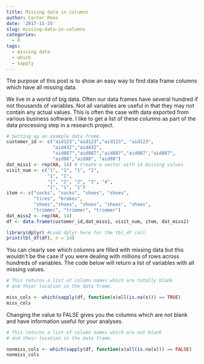 ```yaml
---
title: Missing data in columns
author: Carter Rees
date: '2017-11-25'
slug: missing-data-in-columns
categories:
  - R
tags:
  - missing data
  - which
  - sapply
---
```


The purpose of this post is to show an easy way to find data frame columns which have all missing data.

We live in a world of big data. Often our data frames have several hundred if not thousands of variables. Not all variables are useful in that they may not contain any actual values. This is often the case with data exported from various business software. I like to get a list of these columns as part of the data processing step in a research project.

```r
# Setting up an example data frome.
customer_id <- c("aid123","aid123","aid123", "aid123",
                 "aid432","aid432",
                 "aid887","aid887","aid887","aid887","aid887",
                 "aid98","aid98", "aid98")
dat_miss1 <- rep(NA, 14) # Create a vector with 14 missing values 
visit_num <- c("1", "1", "1", "2",
               "1", "1",
               "1", "2", "2", "3", "4",
               "1", "1", "1")
item <- c("socks", "socks", "shoes", "shoes",
          "tires", "brakes", 
          "shoes","shoes", "shoes", "shoes", "shoes",
          "trimmer", "trimmer", "trimmer")
dat_miss2 <- rep(NA, 14)
df <- data.frame(customer_id,dat_miss1, visit_num, item, dat_miss2)

library(dplyr) #Load dplyr here for the tbl_df call.
print(tbl_df(df), n = 14)
```

You can clearly see which columns are filled with missing data but this wouldn't be the case if you were dealing with millions of rows across hundreds of variables. The code below will return a list of variables with all missing values.

```r
# This returns a list of column names which are totally blank 
# and thier location in the data frame.

miss_cols <- which(sapply(df, function(x)all(is.na(x))) == TRUE)
miss_cols
```

Changing the value to FALSE gives you the columns which are not blank and have information useful for your analyses.

```r
# This returns a list of column names which are not blank 
# and their location in the data frame.

nonmiss_cols <- which(sapply(df, function(x)all(is.na(x))) == FALSE)
nonmiss_cols
```